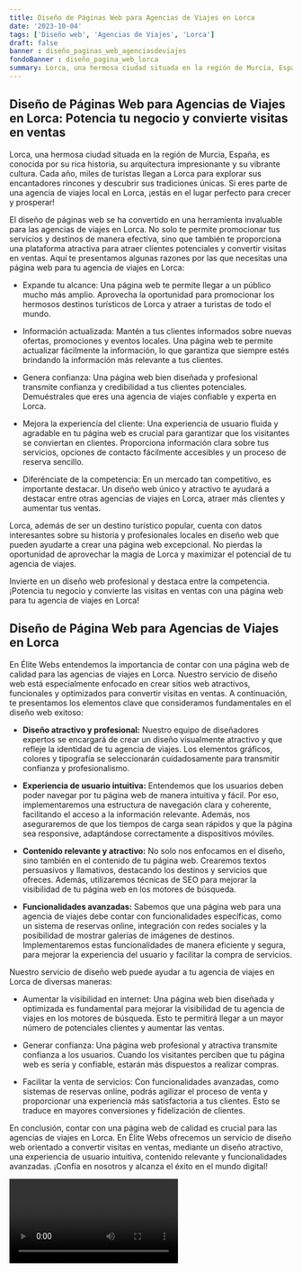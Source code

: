 ```yaml
---
title: Diseño de Páginas Web para Agencias de Viajes en Lorca
date: '2023-10-04'
tags: ['Diseño web', 'Agencias de Viajes', 'Lorca']
draft: false
banner : diseño_paginas_web_agenciasdeviajes
fondoBanner : diseño_pagina_web_lorca
summary: Lorca, una hermosa ciudad situada en la región de Murcia, España, es conocida por su rica historia, su arquitectura impresionante y su vibrante cultura. Cada año, miles de turistas llegan a Lorca para explorar sus encantadores rincones y descubrir sus tradiciones únicas. Si eres parte de una agencia de viajes local en Lorca, ¡estás en el lugar perfecto para crecer y prosperar!
---
```


## Diseño de Páginas Web para Agencias de Viajes en Lorca: Potencia tu negocio y convierte visitas en ventas

Lorca, una hermosa ciudad situada en la región de Murcia, España, es conocida por su rica historia, su arquitectura impresionante y su vibrante cultura. Cada año, miles de turistas llegan a Lorca para explorar sus encantadores rincones y descubrir sus tradiciones únicas. Si eres parte de una agencia de viajes local en Lorca, ¡estás en el lugar perfecto para crecer y prosperar!

El diseño de páginas web se ha convertido en una herramienta invaluable para las agencias de viajes en Lorca. No solo te permite promocionar tus servicios y destinos de manera efectiva, sino que también te proporciona una plataforma atractiva para atraer clientes potenciales y convertir visitas en ventas. Aquí te presentamos algunas razones por las que necesitas una página web para tu agencia de viajes en Lorca:

- Expande tu alcance: Una página web te permite llegar a un público mucho más amplio. Aprovecha la oportunidad para promocionar los hermosos destinos turísticos de Lorca y atraer a turistas de todo el mundo.

- Información actualizada: Mantén a tus clientes informados sobre nuevas ofertas, promociones y eventos locales. Una página web te permite actualizar fácilmente la información, lo que garantiza que siempre estés brindando la información más relevante a tus clientes.

- Genera confianza: Una página web bien diseñada y profesional transmite confianza y credibilidad a tus clientes potenciales. Demuéstrales que eres una agencia de viajes confiable y experta en Lorca.

- Mejora la experiencia del cliente: Una experiencia de usuario fluida y agradable en tu página web es crucial para garantizar que los visitantes se conviertan en clientes. Proporciona información clara sobre tus servicios, opciones de contacto fácilmente accesibles y un proceso de reserva sencillo.

- Diferénciate de la competencia: En un mercado tan competitivo, es importante destacar. Un diseño web único y atractivo te ayudará a destacar entre otras agencias de viajes en Lorca, atraer más clientes y aumentar tus ventas.

Lorca, además de ser un destino turístico popular, cuenta con datos interesantes sobre su historia y profesionales locales en diseño web que pueden ayudarte a crear una página web excepcional. No pierdas la oportunidad de aprovechar la magia de Lorca y maximizar el potencial de tu agencia de viajes.

Invierte en un diseño web profesional y destaca entre la competencia. ¡Potencia tu negocio y convierte las visitas en ventas con una página web para tu agencia de viajes en Lorca!

<GifSeo />

<Cta />

## Diseño de Página Web para Agencias de Viajes en Lorca

En Élite Webs entendemos la importancia de contar con una página web de calidad para las agencias de viajes en Lorca. Nuestro servicio de diseño web está especialmente enfocado en crear sitios web atractivos, funcionales y optimizados para convertir visitas en ventas. A continuación, te presentamos los elementos clave que consideramos fundamentales en el diseño web exitoso:

- **Diseño atractivo y profesional:** Nuestro equipo de diseñadores expertos se encargará de crear un diseño visualmente atractivo y que refleje la identidad de tu agencia de viajes. Los elementos gráficos, colores y tipografía se seleccionarán cuidadosamente para transmitir confianza y profesionalismo.

- **Experiencia de usuario intuitiva:** Entendemos que los usuarios deben poder navegar por tu página web de manera intuitiva y fácil. Por eso, implementaremos una estructura de navegación clara y coherente, facilitando el acceso a la información relevante. Además, nos aseguraremos de que los tiempos de carga sean rápidos y que la página sea responsive, adaptándose correctamente a dispositivos móviles.

- **Contenido relevante y atractivo:** No solo nos enfocamos en el diseño, sino también en el contenido de tu página web. Crearemos textos persuasivos y llamativos, destacando los destinos y servicios que ofreces. Además, utilizaremos técnicas de SEO para mejorar la visibilidad de tu página web en los motores de búsqueda.

- **Funcionalidades avanzadas:** Sabemos que una página web para una agencia de viajes debe contar con funcionalidades específicas, como un sistema de reservas online, integración con redes sociales y la posibilidad de mostrar galerías de imágenes de destinos. Implementaremos estas funcionalidades de manera eficiente y segura, para mejorar la experiencia del usuario y facilitar la compra de servicios.

Nuestro servicio de diseño web puede ayudar a tu agencia de viajes en Lorca de diversas maneras:

- Aumentar la visibilidad en internet: Una página web bien diseñada y optimizada es fundamental para mejorar la visibilidad de tu agencia de viajes en los motores de búsqueda. Esto te permitirá llegar a un mayor número de potenciales clientes y aumentar las ventas.

- Generar confianza: Una página web profesional y atractiva transmite confianza a los usuarios. Cuando los visitantes perciben que tu página web es seria y confiable, estarán más dispuestos a realizar compras.

- Facilitar la venta de servicios: Con funcionalidades avanzadas, como sistemas de reservas online, podrás agilizar el proceso de venta y proporcionar una experiencia más satisfactoria a tus clientes. Esto se traduce en mayores conversiones y fidelización de clientes.

En conclusión, contar con una página web de calidad es crucial para las agencias de viajes en Lorca. En Élite Webs ofrecemos un servicio de diseño web orientado a convertir visitas en ventas, mediante un diseño atractivo, una experiencia de usuario intuitiva, contenido relevante y funcionalidades avanzadas. ¡Confía en nosotros y alcanza el éxito en el mundo digital!

<Video />

<CtaBot job='Agencias de Viajes' city='Lorca'/>

<Gmaps query='Lorca+españa+maps' />